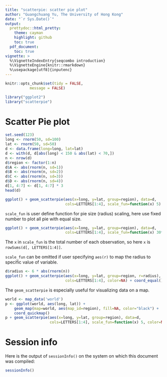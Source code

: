 ```yaml
---
title: "scatterpie: scatter pie plot"
author: "Guangchuang Yu, The University of Hong Kong"
date: "`r Sys.Date()`"
output:
  prettydoc::html_pretty:
    theme: cayman
    highlight: github
    toc: true
  pdf_document:
    toc: true
vignette: >
  %\VignetteIndexEntry{seqcombo introduction}
  %\VignetteEngine{knitr::rmarkdown}
  %\usepackage[utf8]{inputenc}
---
```


```r
knitr::opts_chunk$set(tidy = FALSE,
		   message = FALSE)
```


```r
library("ggplot2")
library("scatterpie")
```

# Scatter Pie plot

```r
set.seed(123)
long <- rnorm(50, sd=100)
lat <- rnorm(50, sd=50)
d <- data.frame(long=long, lat=lat)
d <- with(d, d[abs(long) < 150 & abs(lat) < 70,])
n <- nrow(d)
d$region <- factor(1:n)
d$A <- abs(rnorm(n, sd=1))
d$B <- abs(rnorm(n, sd=2))
d$C <- abs(rnorm(n, sd=3))
d$D <- abs(rnorm(n, sd=4))
d[1, 4:7] <- d[1, 4:7] * 3
head(d)
```


```r
ggplot() + geom_scatterpie(aes(x=long, y=lat, group=region), data=d,
                           cols=LETTERS[1:4], scale_fun=function(x) 5) + coord_equal()
```

`scale_fun` is user define function for pie size (radius) scaling,
here use fixed number to plot all pie with equal size.


```r
ggplot() + geom_scatterpie(aes(x=long, y=lat, group=region), data=d,
                           cols=LETTERS[1:4], scale_fun=function(x) 30* x/sum(x), color=NA) + coord_equal()
```

The `x` in `scale_fun` is the total number of each observation, so
here `x` is `rowSums(d[, LETTERS[1:4]]`.

`scale_fun` can be omitted if user specifying `aes(r)` to map the
radius to specific value of variable.

```r
d$radius <- 6 * abs(rnorm(n))
ggplot() + geom_scatterpie(aes(x=long, y=lat, group=region, r=radius), data=d,
                           cols=LETTERS[1:4], color=NA) + coord_equal()
```


The `geom_scatterpie` is especially useful for visualizing data on a
map.

```r
world <- map_data('world')
p <- ggplot(world, aes(long, lat)) +
    geom_map(map=world, aes(map_id=region), fill=NA, color="black") +
    coord_quickmap()
p + geom_scatterpie(aes(x=long, y=lat, group=region), data=d,
                    cols=LETTERS[1:4], scale_fun=function(x) 5, color=NA, alpha=.8)
```




# Session info

Here is the output of `sessionInfo()` on the system on which this document was compiled:
```r
sessionInfo()
```

